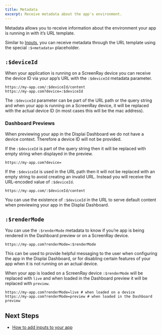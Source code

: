 ```yaml
---
title: Metadata
excerpt: Receive metadata about the app's environment.
---
```


Metadata allows you to receive information about the environment your app is running in with it’s URL template. 

Similar to [Inputs](/docs/core-concepts/inputs), you can receive metadata through the URL template using the special `:$<metadata>` placeholder.

## `:$deviceId`

When your application is running on a ScreenRay device you can receive the device ID via your app’s URL with the `:$deviceId` metadata parameter.

```
https://my-app.com/:$deviceId/content
https://my-app.com?device=:$deviceId
```

The `:$deviceId` parameter can be part of the URL path or the query string and when your app is running on a ScreenRay device, it will be replaced with the actual device ID (in most cases this will be the mac address).

### Dashboard Previews

When previewing your app in the Displai Dashboard we do not have a device context. Therefore a device ID will not be provided. 

If the `:$deviceId` is part of the query string then it will be replaced with empty string when displayed in the preview.

```
https://my-app.com?device=
```

If the `:$deviceId` is used in the URL path then it will not be replaced with an empty string to avoid creating an invalid URL. Instead you will receive the URL-encoded value of `:$deviceId`.

```
https://my-app.com/:$deviceId/content
```

You can use the existence of `:$deviceId` in the URL to serve default content when previewing your app in the Displai Dashboard.

## `:$renderMode`

You can use the `:$renderMode` metadata to know if you’re app is being rendered in the Dashboard preview or on a ScreenRay device. 

```
https://my-app.com?renderMode=:$renderMode
```

This can be used to provide helpful messaging to the user when configuring the app in the Displai Dashboard, or for disabling certain features of your app when it is not running on an actual device.

When your app is loaded on a ScreenRay device `:$renderMode` will be replaced with `live` and when loaded in the Dashboard preview it will be replaced with `preview`.

```
https://my-app.com?renderMode=live # when loaded on a device
https://my-app.com?renderMode=preview # when loaded in the Dashboard preview
```

## Next Steps

- [How to add inputs to your app](/docs/core-concepts/inputs)